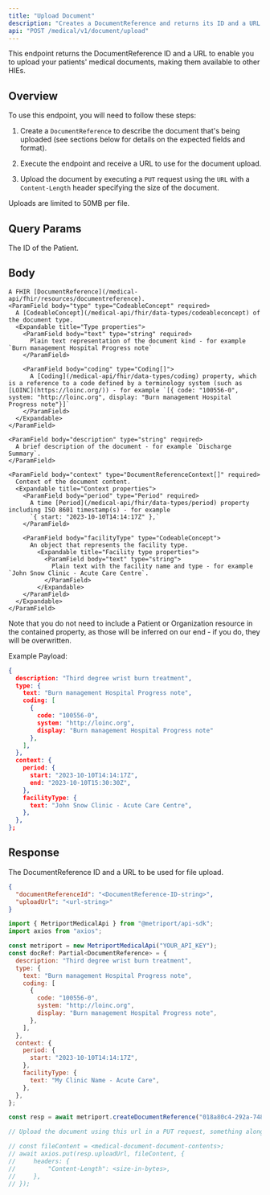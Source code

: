 ```yaml
---
title: "Upload Document"
description: "Creates a DocumentReference and returns its ID and a URL to use for a medical document upload to our servers."
api: "POST /medical/v1/document/upload"
---
```


This endpoint returns the DocumentReference ID and a URL to enable you to upload your patients' medical documents, making them available to other HIEs.

## Overview

To use this endpoint, you will need to follow these steps:

1. Create a `DocumentReference` to describe the document that's being uploaded (see sections below for details on the expected fields and format).

2. Execute the endpoint and receive a URL to use for the document upload.

3. Upload the document by executing a `PUT` request using the `URL` with a `Content-Length` header specifying the size of the document.

<Warning>Uploads are limited to 50MB per file.</Warning>

## Query Params

<ParamField query="patientId" type="string" required>
  The ID of the Patient.
</ParamField>

## Body

    A FHIR [DocumentReference](/medical-api/fhir/resources/documentreference).
    <ParamField body="type" type="CodeableConcept" required>
      A [CodeableConcept](/medical-api/fhir/data-types/codeableconcept) of the document type.
      <Expandable title="Type properties">
        <ParamField body="text" type="string" required>
          Plain text representation of the document kind - for example `Burn management Hospital Progress note`
        </ParamField>

        <ParamField body="coding" type="Coding[]">
          A [Coding](/medical-api/fhir/data-types/coding) property, which is a reference to a code defined by a terminology system (such as [LOINC](https://loinc.org/)) - for example `[{ code: "100556-0", system: "http://loinc.org", display: "Burn management Hospital Progress note"}]`
        </ParamField>
      </Expandable>
    </ParamField>

    <ParamField body="description" type="string" required>
      A brief description of the document - for example `Discharge Summary`.
    </ParamField>

    <ParamField body="context" type="DocumentReferenceContext[]" required>
      Context of the document content.
      <Expandable title="Context properties">
        <ParamField body="period" type="Period" required>
          A time [Period](/medical-api/fhir/data-types/period) property including ISO 8601 timestamp(s) - for example
          `{ start: "2023-10-10T14:14:17Z" },`
        </ParamField>

        <ParamField body="facilityType" type="CodeableConcept">
          An object that represents the facility type.
            <Expandable title="Facility type properties">
              <ParamField body="text" type="string">
                Plain text with the facility name and type - for example `John Snow Clinic - Acute Care Centre`.
              </ParamField>
            </Expandable>
        </ParamField>
      </Expandable>
    </ParamField>

<Tip>
  Note that you do not need to include a Patient or Organization resource in the contained property,
  as those will be inferred on our end - if you do, they will be overwritten.
</Tip>

Example Payload:

```json
{
  description: "Third degree wrist burn treatment",
  type: {
    text: "Burn management Hospital Progress note",
    coding: [
      {
        code: "100556-0",
        system: "http://loinc.org",
        display: "Burn management Hospital Progress note"
      },
    ],
  },
  context: {
    period: {
      start: "2023-10-10T14:14:17Z",
      end: "2023-10-10T15:30:30Z",
    },
    facilityType: {
      text: "John Snow Clinic - Acute Care Centre",
    },
  },
};
```

## Response

The DocumentReference ID and a URL to be used for file upload.

```json
{
  "documentReferenceId": "<DocumentReference-ID-string>",
  "uploadUrl": "<url-string>"
}
```

<ResponseExample>

```javascript Metriport SDK
import { MetriportMedicalApi } from "@metriport/api-sdk";
import axios from "axios";

const metriport = new MetriportMedicalApi("YOUR_API_KEY");
const docRef: Partial<DocumentReference> = {
  description: "Third degree wrist burn treatment",
  type: {
    text: "Burn management Hospital Progress note",
    coding: [
      {
        code: "100556-0",
        system: "http://loinc.org",
        display: "Burn management Hospital Progress note",
      },
    ],
  },
  context: {
    period: {
      start: "2023-10-10T14:14:17Z",
    },
    facilityType: {
      text: "My Clinic Name - Acute Care",
    },
  },
};

const resp = await metriport.createDocumentReference("018a80c4-292a-7486-a1234-76yuhe23yu14", docRef);

// Upload the document using this url in a PUT request, something along these lines:

// const fileContent = <medical-document-document-contents>;
// await axios.put(resp.uploadUrl, fileContent, {
//     headers: {
//         "Content-Length": <size-in-bytes>,
//     },
// });
```

</ResponseExample>
